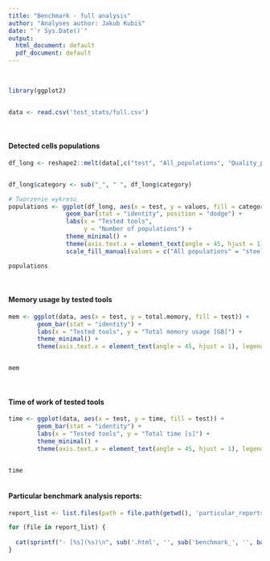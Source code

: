 ```yaml
---
title: "Benchmark - full analysis"
author: "Analyses author: Jakub Kubiś"
date: "`r Sys.Date()`"
output:
  html_document: default
  pdf_document: default
---
```


\




```r
library(ggplot2)


data <- read.csv('test_stats/full.csv')


```


\

#### Detected cells populations

```r



df_long <- reshape2::melt(data[,c("test", "All_populations", "Quality_populations")], id.vars = "test", variable.name = "category", value.name = "values")


df_long$category <- sub("_", " ", df_long$category)

# Tworzenie wykresu
populations <- ggplot(df_long, aes(x = test, y = values, fill = category)) +
                geom_bar(stat = "identity", position = "dodge") +
                labs(x = "Tested tools",
                     y = "Number of populations") +
                theme_minimal() +
                theme(axis.text.x = element_text(angle = 45, hjust = 1)) +
                scale_fill_manual(values = c("All populations" = "steelblue", "Quality populations" = "orange"))

populations

```



\

#### Memory usage by tested tools

```r





mem <- ggplot(data, aes(x = test, y = total.memory, fill = test)) +
        geom_bar(stat = "identity") +
        labs(x = "Tested tools", y = "Total memory usage [GB]") +
        theme_minimal() +
        theme(axis.text.x = element_text(angle = 45, hjust = 1), legend.position = "none")


mem


```

\

#### Time of work of tested tools



```r


time <- ggplot(data, aes(x = test, y = time, fill = test)) +
        geom_bar(stat = "identity") +
        labs(x = "Tested tools", y = "Total time [s]") +
        theme_minimal() +
        theme(axis.text.x = element_text(angle = 45, hjust = 1), legend.position = "none")


time
 

```


#### Particular benchmark analysis reports:


```r


report_list <- list.files(path = file.path(getwd(), 'particular_reports/'), pattern = "*benchmark", full.names = TRUE)

for (file in report_list) {
  
  cat(sprintf("- [%s](%s)\n", sub('.html', '', sub('benchmark_', '', basename(file))), file.path('particular_reports', basename(file))))
}


```
